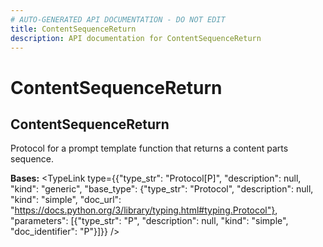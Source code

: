 ```yaml
---
# AUTO-GENERATED API DOCUMENTATION - DO NOT EDIT
title: ContentSequenceReturn
description: API documentation for ContentSequenceReturn
---
```


# ContentSequenceReturn

## <ApiType type="Class" path="prompt_templates/decorator/ContentSequenceReturn" symbolName="ContentSequenceReturn" /> ContentSequenceReturn

Protocol for a prompt template function that returns a content parts sequence.

**Bases:** 
<TypeLink type={{"type_str": "Protocol[P]", "description": null, "kind": "generic", "base_type": {"type_str": "Protocol", "description": null, "kind": "simple", "doc_url": "https://docs.python.org/3/library/typing.html#typing.Protocol"}, "parameters": [{"type_str": "P", "description": null, "kind": "simple", "doc_identifier": "P"}]}} />

